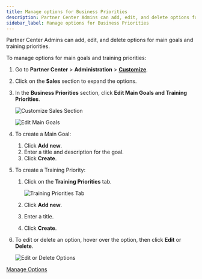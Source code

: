 ```yaml
---
title: Manage options for Business Priorities
description: Partner Center Admins can add, edit, and delete options for main goals and training priorities.
sidebar_label: Manage options for Business Priorities
---
```


Partner Center Admins can add, edit, and delete options for main goals and training priorities. 

To manage options for main goals and training priorities:

1. Go to **Partner Center** > **Administration** > [**Customize**](https://partners.vendasta.com/customize-design).
2. Click on the **Sales** section to expand the options.
3. In the **Business Priorities** section, click **Edit Main Goals and Training Priorities**.

   ![Customize Sales Section](./img/business-priorities/customize-sales-section.jpg)

   ![Edit Main Goals](./img/business-priorities/edit-main-goals.jpg)

4. To create a Main Goal:
   1. Click **Add new**.
   2. Enter a title and description for the goal.
   3. Click **Create**.

5. To create a Training Priority:
   1. Click on the **Training Priorities** tab.

      ![Training Priorities Tab](./img/business-priorities/training-priorities-tab.jpg)

   2. Click **Add new**.
   3. Enter a title.
   4. Click **Create**.

6. To edit or delete an option, hover over the option, then click **Edit** or **Delete**.

   ![Edit or Delete Options](./img/business-priorities/edit-delete-options.jpg)

<div style={{ textAlign: 'center', paddingBottom: '15px' }}>
  <a
    style={{
      fontSize: '16px',
      fontWeight: 'bold',
      color: '#ffffff',
      backgroundColor: '#33ace2',
      textDecoration: 'none',
      borderRadius: '5px',
      padding: '10px 30px 9px 30px',
      border: '1px solid #33ACE2',
      display: 'inline-block',
      textAlign: 'center'
    }}
    href="https://partners.vendasta.com/customize-business-priorities"
    target="_blank"
    rel="noopener"
  >
    Manage Options
  </a>
</div>